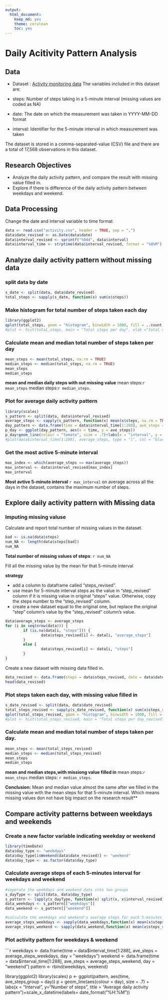 ```yaml
---
output:
  html_document:
    keep_md: yes
    theme: cerulean
    toc: yes
---
```

Daily Acitivity Pattern Analysis
========================================================

## Data

- Dataset : [Activity monitoring data](https://d396qusza40orc.cloudfront.net/repdata%2Fdata%2Factivity.zip)
The variables included in this dataset are:

- steps: Number of steps taking in a 5-minute interval (missing values are coded as NA)

- date: The date on which the measurement was taken in YYYY-MM-DD format

- interval: Identifier for the 5-minute interval in which measurement was taken

The dataset is stored in a comma-separated-value (CSV) file and there are a total of 17,568 observations in this dataset.

## Research Objectives

- Analyze the daily activity pattern, and compare the result with missing value filled in. 
- Explore if there is difference of the daily activity pattern between weekdays and weekend.

## Data Processing
Change the date and interval variable to time format
```r
data <- read.csv("activity.csv", header = TRUE, sep = ",")
data$date_revised <- as.Date(data$date)
data$interval_revised <- sprintf("%04d", data$interval)
data$interval_time <- strptime(data$interval_revised, format = "%H%M")
```


## Analyze daily activity pattern without missing data

### split data by date
```r
s_date <- split(data, data$date_revised)
total_steps <- sapply(s_date, function(x) sum(x$steps))
```

### Make histogram for total number of steps taken each day
```r
library(ggplot2)
qplot(total_steps, geom = "histogram", binwidth = 1000, fill = ..count.., xlab = "Total steps per day", ylab = "Number of Days", main = "Total steps per day Frequency")
#plot <- hist(total_steps, main = "Total steps per day", xlab ="total number of steps taken each day")
```

### Calculate mean and median total number of steps taken per day
```r
mean_steps <- mean(total_steps, na.rm = TRUE)
median_steps <- median(total_steps, na.rm = TRUE)
mean_steps
median_steps
```
**mean and median daily steps with out missing value**
mean steps:`r mean_steps`
median steps:`r median_steps`.

###  Plot for average daily activity pattern
```r
library(scales)
s_pattern <- split(data, data$interval_revised) 
average_steps <- sapply(s_pattern, function(x) mean(x$steps, na.rm = TRUE))
day_pattern <- data.frame(time = data$interval_time[1:288], ave_steps = average_steps)
p_day <- ggplot(day_pattern, aes(x = time, y = ave_steps))
p_day+geom_line(colour = "tomato", size = .7)+labs(x = "interval", y = "Number of steps", title = "Average Daily Activity Pattern")+scale_x_datetime(labels= date_format("%H:%M"))
#plot(data$interval_time[1:288], average_steps, type = "l", col = "blue", main = "Average daily activity pattern", xlab = "interval", ylab = "Number of steps")
```

### Get the most active 5-minute interval
```r
max_index <- which(average_steps == max(average_steps))
max_interval <- data$interval_revised[max_index]
max_interval
```
**Most avtive 5-minute interval** `r max_interval` on average across all the days in the dataset, contains the maximum number of steps.

## Explore daily activity pattern with Missing data

### Imputing missing valuse
Calculate and report total number of missing values in the dataset. 
```r
bad <- is.na(data$steps)
num_NA <- length(data$steps[bad])
num_NA
```
**Total number of missing values of steps**:  `r num_NA`

Fill all the missing value by the mean for that 5-minute interval

**strategy**

- add a column to dataframe called "steps_revised".
- use mean for 5-minute interval steps as the value in "step_revised" column if it is missing value in original "steps" value. Otherwise, copy the steps number to the "step_revised" column.  
- create a new dataset equal to the original one, but replace the original "step" column's value by the "step_revised" column's value.
```r
data$average_steps <- average_steps
for (i in seq(nrow(data))) {
        if (is.na(data[i, "steps"])) {
                data$steps_revised[i] <- data[i, "average_steps"]
        }
        else {
                data$steps_revised[i] <- data[i, "steps"]
        }
}
```

Create a new dataset with missing data filled in. 
```r
data_revised <- data.frame(steps = data$steps_revised, date = data$date, interval = data$interval)
head(data_revised)
```

### Plot steps taken each day, with missing value filled in
```r
s_date_revised <- split(data, data$date_revised)
total_steps_revised <- sapply(s_date_revised, function(x) sum(x$steps_revised, na.rm = TRUE))
qplot(total_steps_revised, geom = "histogram", binwidth = 1000, fill = ..count.., xlab = "Total steps per day", ylab = "Number of Days", main = "Total steps per day(simulated data)")
#plot <- hist(total_steps_revised, main = "Total steps per day_revised", xlab ="total number of steps taken each day_revised")
```

### Calculate mean and median total number of steps taken per day. 
```r
mean_steps <- mean(total_steps_revised)
median_steps <- median(total_steps_revised)
mean_steps
median_steps
```
**mean and median steps,with missiong value filled in**
mean steps:`r mean_steps`
median steps: `r median_steps`.

**Conclusion:** Mean and median value almost the same after we filled in the missing value with the mean steps for that 5-minute interval. Which means missing values don not have big impact on the research result**


## Compare activity patterns between weekdays and weekends
### Create a new factor variable indicating weekday or weekend
```r
library(timeDate)
data$day_type <- "weekdays"
data$day_type[isWeekend(data$date_revised)] <- "weekend"
data$day_type <- as.factor(data$day_type)
```

### Calculate average steps of each 5-minutes interval for weekdays and weekend
```r
#seperate the weekdays and weekend data into two groups
s_dayType <- split(data, data$day_type)
s_pattern <- lapply(s_dayType, function(x) split(x, x$interval_revised))
data_weekdays <- s_pattern[["weekdays"]]
data_weekend <- s_pattern[["weekend"]]

#calculate the weekdays and weekend's average steps for each 5-minutes interval.
average_steps_weekdays <- sapply(data_weekdays,function(x) mean(x$steps_revised))
average_steps_weekend <- sapply(data_weekend,function(x) mean(x$steps_revised))
```

### Plot activity pattern for weekdays & weekend

```r
weekdays <- data.frame(time = data$interval_time[1:288], ave_steps = average_steps_weekdays, day = "weekdays")
weekend <- data.frame(time = data$interval_time[1:288], ave_steps = average_steps_weekend, day = "weekend")
pattern <- rbind(weekdays, weekend)



library(ggplot2)
library(scales)
p <- ggplot(pattern, aes(time, ave_steps,group = day))
p + geom_line(aes(colour = day), size = .7) + labs(x = "Interval", y="Number of steps", title = "Average daily activity pattern")+scale_x_datetime(labels= date_format("%H:%M"))

